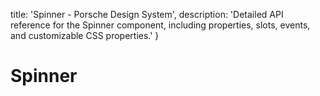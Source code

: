 
  title: 'Spinner - Porsche Design System',
  description: 'Detailed API reference for the Spinner component, including properties, slots, events, and customizable CSS properties.'
}

# Spinner <ComponentStatus tagName="p-spinner"></ComponentStatus>

<ComponentApi tagName="p-spinner" />